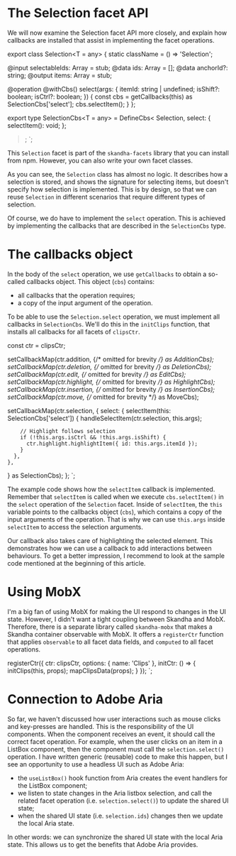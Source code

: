# The Selection facet API

We will now examine the Selection facet API more closely, and explain how callbacks are installed that assist in implementing the
facet operations.


export class Selection<T = any> {
  static className = () => 'Selection';

  @input selectableIds: Array<string> = stub;
  @data ids: Array<string> = [];
  @data anchorId?: string;
  @output items: Array<T> = stub;

  @operation @withCbs() select(args: {
    itemId: string | undefined;
    isShift?: boolean;
    isCtrl?: boolean;
  }) {
    const cbs = getCallbacks(this) as SelectionCbs['select'];
    cbs.selectItem();
  }
};

export type SelectionCbs<T = any> = DefineCbs<
  Selection<T>,
  select: {
    selectItem(): void;
  };
>;
`;

<CodeSnippet
  title="facets/Selection.ts"
  addMb
  code={code1}
/>

This `Selection` facet is part of the `skandha-facets` library that you can install from npm. However, you can also
write your own facet classes.

As you can see, the `Selection` class has almost no logic. It describes how a selection is stored, and shows the signature
for selecting items, but doesn't specify how selection is implemented. This is by design, so that we can
reuse `Selection` in different scenarios that require different types of selection.

Of course, we do have to implement the `select` operation. This is achieved by implementing the callbacks that are
described in the `SelectionCbs` type.

# The callbacks object

In the body of the `select` operation, we use `getCallbacks` to obtain a so-called callbacks object. This object
(`cbs`) contains:

- all callbacks that the operation requires;
- a copy of the input argument of the operation.

To be able to use the `Selection.select` operation, we must implement all callbacks in `SelectionCbs`.
We'll do this in the `initClips` function, that installs all callbacks for all
facets of `clipsCtr`.

  const ctr = clipsCtr;

  setCallbackMap(ctr.addition, {/* omitted for brevity */} as AdditionCbs<ClipT>);
  setCallbackMap(ctr.deletion, {/* omitted for brevity */} as DeletionCbs);
  setCallbackMap(ctr.edit, {/* omitted for brevity */} as EditCbs);
  setCallbackMap(ctr.highlight, {/* omitted for brevity */} as HighlightCbs);
  setCallbackMap(ctr.insertion, {/* omitted for brevity */} as InsertionCbs);
  setCallbackMap(ctr.move, {/* omitted for brevity */} as MoveCbs);

  setCallbackMap(ctr.selection, {
    select: {
      selectItem(this: SelectionCbs['select']) {
        handleSelectItem(ctr.selection, this.args);

        // Highlight follows selection
        if (!this.args.isCtrl && !this.args.isShift) {
          ctr.highlight.highlightItem({ id: this.args.itemId });
        }
      },
    },
  } as SelectionCbs);
};
`;

<CodeSnippet
  title="clips/initClips.ts"
  addMb
  code={code2}
/>

The example code shows how the `selectItem` callback is implemented. Remember that `selectItem` is called
when we execute `cbs.selectItem()` in the `select` operation of the `Selection` facet. Inside of `selectItem`,
the `this` variable points to the callbacks object (`cbs`), which contains a copy of the input arguments of the
operation. That is why we can use `this.args` inside `selectItem` to access the selection arguments.

Our callback also takes care of highlighting the selected element. This demonstrates how we can
use a callback to add interactions between behaviours. To get a better impression, I recommend to look at the
sample code mentioned at the beginning of this article.

# Using MobX

I'm a big fan of using MobX for making the UI respond to changes in the UI state. However, I didn't want a
tight coupling between Skandha and MobX. Therefore, there is a separate library called `skandha-mobx` that makes a Skandha
container observable with MobX. It offers a `registerCtr` function that applies `observable` to all
facet data fields, and `computed` to all facet operations.


registerCtr({
  ctr: clipsCtr,
  options: { name: 'Clips' },
  initCtr: () => {
    initClips(this, props);
    mapClipsData(props);
  }
});
`;

<CodeSnippet
  title="clips/initClips.ts"
  addMb
  code={code3}
/>

# Connection to Adobe Aria

So far, we haven't discussed how user interactions such as mouse clicks and key-presses are handled. This is the
responsibility of the UI components. When the component receives an event, it should call the correct facet operation.
For example, when the user clicks on an item in a ListBox component, then the component must call the `selection.select()` operation.
I have written generic (reusable) code to make this happen, but I see an opportunity to use a headless UI such as
Adobe Aria:

- the `useListBox()` hook function from Aria creates the event handlers for the ListBox component;
- we listen to state changes in the Aria listbox selection, and call the related facet operation (i.e. `selection.select()`)
  to update the shared UI state;
- when the shared UI state (i.e. `selection.ids`) changes then we update the local Aria state.

In other words: we can synchronize the shared UI state with the local Aria state. This allows us to get the benefits that
Adobe Aria provides.
